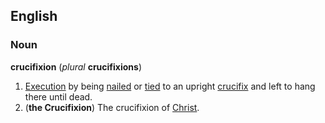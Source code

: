 ==English==
===Noun===
'''crucifixion''' (''plural'' '''crucifixions''')

#[[Execution]] by being [[nail]]ed or [[tie]]d to an upright [[crucifix]] and left to hang there until dead.
#('''the Crucifixion''') The crucifixion of [[Christ]].